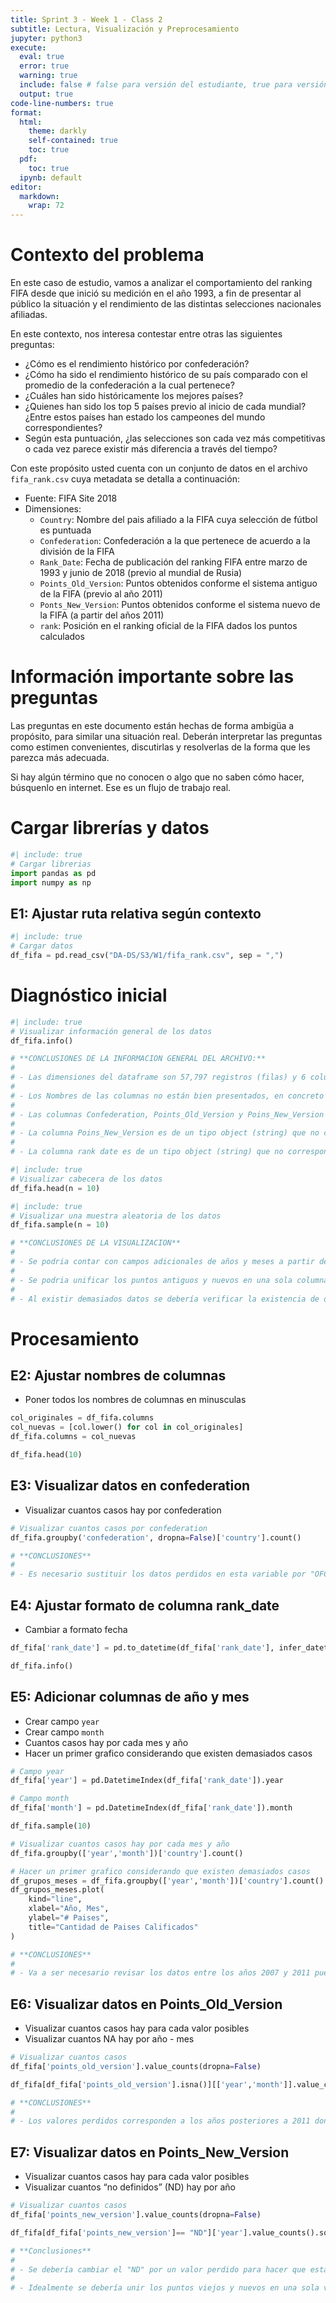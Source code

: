 ---
title: Sprint 3 - Week 1 - Class 2
subtitle: Lectura, Visualización y Preprocesamiento
jupyter: python3
execute: 
  eval: true
  error: true
  warning: true
  include: false # false para versión del estudiante, true para versión del tutor
  output: true
code-line-numbers: true
format:
  html:
    theme: darkly
    self-contained: true
    toc: true
  pdf: 
    toc: true
  ipynb: default
editor: 
  markdown: 
    wrap: 72
---

# Contexto del problema

En este caso de estudio, vamos a analizar el comportamiento del ranking
FIFA desde que inició su medición en el año 1993, a fin de presentar al
público la situación y el rendimiento de las distintas selecciones
nacionales afiliadas.

En este contexto, nos interesa contestar entre otras las siguientes
preguntas:

-   ¿Cómo es el rendimiento histórico por confederación?
-   ¿Cómo ha sido el rendimiento histórico de su país comparado con el
    promedio de la confederación a la cual pertenece?
-   ¿Cuáles han sido históricamente los mejores países?
-   ¿Quienes han sido los top 5 países previo al inicio de cada mundial?
    ¿Entre estos países han estado los campeones del mundo
    correspondientes?
-   Según esta puntuación, ¿las selecciones son cada vez más
    competitivas o cada vez parece existir más diferencia a través del
    tiempo?

Con este propósito usted cuenta con un conjunto de datos en el archivo
`fifa_rank.csv` cuya metadata se detalla a continuación:

-   Fuente: FIFA Site 2018
-   Dimensiones:
    -   `Country`: Nombre del pais afiliado a la FIFA cuya selección de
        fútbol es puntuada
    -   `Confederation`: Confederación a la que pertenece de acuerdo a
        la división de la FIFA
    -   `Rank_Date`: Fecha de publicación del ranking FIFA entre marzo
        de 1993 y junio de 2018 (previo al mundial de Rusia)
    -   `Points_Old_Version`: Puntos obtenidos conforme el sistema
        antiguo de la FIFA (previo al año 2011)
    -   `Ponts_New_Version`: Puntos obtenidos conforme el sistema nuevo
        de la FIFA (a partir del años 2011)
    -   `rank`: Posición en el ranking oficial de la FIFA dados los
        puntos calculados

# Información importante sobre las preguntas

Las preguntas en este documento están hechas de forma ambigüa a propósito, para similar una situación real. Deberán interpretar las preguntas como estimen convenientes, discutirlas y resolverlas de la forma que les parezca más adecuada. 

Si hay algún término que no conocen o algo que no saben cómo hacer, búsquenlo en internet. Ese es un flujo de trabajo real.

# Cargar librerías y datos

```{python}
#| include: true
# Cargar librerias
import pandas as pd
import numpy as np
```

## E1: Ajustar ruta relativa según contexto

```{python}
#| include: true
# Cargar datos
df_fifa = pd.read_csv("DA-DS/S3/W1/fifa_rank.csv", sep = ",")
```

# Diagnóstico inicial

```{python}
#| include: true
# Visualizar información general de los datos
df_fifa.info()
```

```{python}
# **CONCLUSIONES DE LA INFORMACION GENERAL DEL ARCHIVO:**
# 
# - Las dimensiones del dataframe son 57,797 registros (filas) y 6 columnas (campos)
# 
# - Los Nombres de las columnas no están bien presentados, en concreto "rank" esta en minúsculas y el resto no. Se debería estandarizar
# 
# - Las columnas Confederation, Points_Old_Version y Poins_New_Version tendrían valores perdidos
# 
# - La columna Poins_New_Version es de un tipo object (string) que no corresponde, debería cambiarse a float
# 
# - La columna rank date es de un tipo object (string) que no corresponde, debería ser de tipo fecha
```


```{python}
#| include: true
# Visualizar cabecera de los datos
df_fifa.head(n = 10)
```

```{python}
#| include: true
# Visualizar una muestra aleatoria de los datos
df_fifa.sample(n = 10)
```

```{python}
# **CONCLUSIONES DE LA VISUALIZACION**
# 
# - Se podria contar con campos adicionales de años y meses a partir de la fecha considerando que los datos son mensuales
# 
# - Se podria unificar los puntos antiguos y nuevos en una sola columna unificada
# 
# - Al existir demasiados datos se debería verificar la existencia de duplicados

```

# Procesamiento

## E2: Ajustar nombres de columnas

-   Poner todos los nombres de columnas en minusculas

```{python}
col_originales = df_fifa.columns
col_nuevas = [col.lower() for col in col_originales]
df_fifa.columns = col_nuevas
```

```{python}
df_fifa.head(10)
```

## E3: Visualizar datos en confederation

-   Visualizar cuantos casos hay por confederation

```{python}
# Visualizar cuantos casos por confederation
df_fifa.groupby('confederation', dropna=False)['country'].count()
```

```{python}
# **CONCLUSIONES**
# 
# - Es necesario sustituir los datos perdidos en esta variable por "OFC"

```

## E4: Ajustar formato de columna rank_date

-   Cambiar a formato fecha

```{python}
df_fifa['rank_date'] = pd.to_datetime(df_fifa['rank_date'], infer_datetime_format=True)
```

```{python}
df_fifa.info()
```

## E5: Adicionar columnas de año y mes

-   Crear campo `year`
-   Crear campo `month`
-   Cuantos casos hay por cada mes y año
-   Hacer un primer grafico considerando que existen demasiados casos

```{python}
# Campo year
df_fifa['year'] = pd.DatetimeIndex(df_fifa['rank_date']).year

# Campo month
df_fifa['month'] = pd.DatetimeIndex(df_fifa['rank_date']).month
```

```{python}
df_fifa.sample(10)
```

```{python}
# Visualizar cuantos casos hay por cada mes y año
df_fifa.groupby(['year','month'])['country'].count()
```

```{python}
# Hacer un primer grafico considerando que existen demasiados casos
df_grupos_meses = df_fifa.groupby(['year','month'])['country'].count()
df_grupos_meses.plot(
    kind="line",
    xlabel="Año, Mes",
    ylabel="# Paises",
    title="Cantidad de Paises Calificados"
)
```

```{python}
# **CONCLUSIONES**
# 
# - Va a ser necesario revisar los datos entre los años 2007 y 2011 pues parece que existen duplicados
```


## E6: Visualizar datos en Points_Old_Version

-   Visualizar cuantos casos hay para cada valor posibles
-   Visualizar cuantos NA hay por año - mes

```{python}
# Visualizar cuantos casos
df_fifa['points_old_version'].value_counts(dropna=False)
```

```{python}
df_fifa[df_fifa['points_old_version'].isna()][['year','month']].value_counts().sort_index()
```

```{python}
# **CONCLUSIONES**
# 
# - Los valores perdidos corresponden a los años posteriores a 2011 donde se reformó la clasificacion
```


## E7: Visualizar datos en Points_New_Version

-   Visualizar cuantos casos hay para cada valor posibles
-   Visualizar cuantos "no definidos" (ND) hay por año

```{python}
# Visualizar cuantos casos
df_fifa['points_new_version'].value_counts(dropna=False)
```

```{python}
df_fifa[df_fifa['points_new_version']== "ND"]['year'].value_counts().sort_index()
```

```{python}
# **Conclusiones**
# 
# - Se debería cambiar el "ND" por un valor perdido para hacer que esta variable sea numérica
# 
# - Idealmente se debería unir los puntos viejos y nuevos en una sola variable pues representan lo mismo
```

